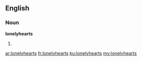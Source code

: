 ==English==

===Noun===
'''lonelyhearts'''

# {{plural of|lonelyheart}}

[[ar:lonelyhearts]]
[[fr:lonelyhearts]]
[[ku:lonelyhearts]]
[[my:lonelyhearts]]